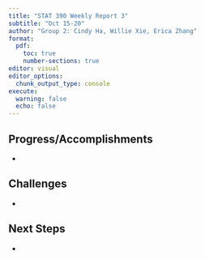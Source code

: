 ```yaml
---
title: "STAT 390 Weekly Report 3"
subtitle: "Oct 15-20"
author: "Group 2: Cindy Ha, Willie Xie, Erica Zhang"
format:
  pdf:
    toc: true
    number-sections: true
editor: visual
editor_options: 
  chunk_output_type: console
execute: 
  warning: false
  echo: false
---
```


## Progress/Accomplishments

-   

## Challenges

-   

## Next Steps

-   
